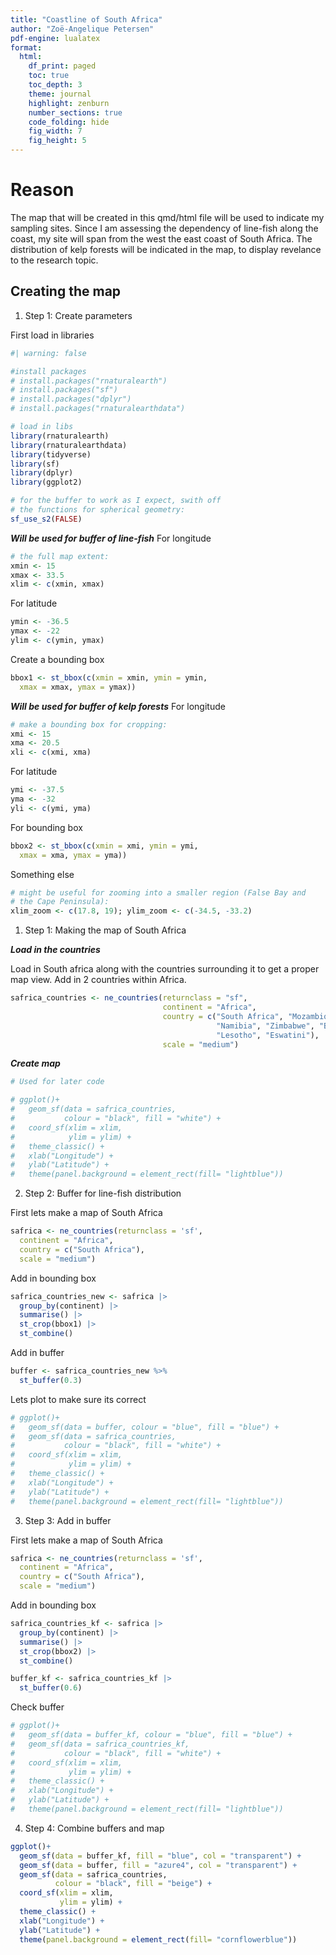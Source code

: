 ```yaml
---
title: "Coastline of South Africa"
author: "Zoë-Angelique Petersen"
pdf-engine: lualatex 
format:
  html: 
    df_print: paged
    toc: true 
    toc_depth: 3
    theme: journal 
    highlight: zenburn 
    number_sections: true
    code_folding: hide 
    fig_width: 7 
    fig_height: 5
---
```


# Reason

The map that will be created in this qmd/html file will be used to indicate my sampling sites. Since I am assessing the dependency of line-fish along the coast, my site will span from the west the east coast of South Africa. The distribution of kelp forests will be indicated in the map, to display revelance to the research topic. 

## Creating the map

1. Step 1: Create parameters

First load in libraries 
```r
#| warning: false

#install packages
# install.packages("rnaturalearth")
# install.packages("sf")
# install.packages("dplyr")
# install.packages("rnaturalearthdata")

# load in libs
library(rnaturalearth)
library(rnaturalearthdata)
library(tidyverse)
library(sf)
library(dplyr)
library(ggplot2)

# for the buffer to work as I expect, swith off
# the functions for spherical geometry:
sf_use_s2(FALSE)
```
***Will be used for buffer of line-fish***
For longitude
```r
# the full map extent:
xmin <- 15
xmax <- 33.5
xlim <- c(xmin, xmax)
```

For latitude 
```r
ymin <- -36.5
ymax <- -22
ylim <- c(ymin, ymax)
```

Create a bounding box
```r
bbox1 <- st_bbox(c(xmin = xmin, ymin = ymin,
  xmax = xmax, ymax = ymax))
```


***Will be used for buffer of kelp forests***
For longitude
```r
# make a bounding box for cropping:
xmi <- 15
xma <- 20.5
xli <- c(xmi, xma)
```

For latitude
```r
ymi <- -37.5
yma <- -32
yli <- c(ymi, yma)
```


For bounding box 
```r
bbox2 <- st_bbox(c(xmin = xmi, ymin = ymi,
  xmax = xma, ymax = yma))
```


Something else
```r
# might be useful for zooming into a smaller region (False Bay and 
# the Cape Peninsula):
xlim_zoom <- c(17.8, 19); ylim_zoom <- c(-34.5, -33.2)
```


1. Step 1: Making the map of South Africa

***Load in the countries***

Load in South africa along with the countries surrounding it to get a proper map view. Add in 2 countries within Africa. 

```r
safrica_countries <- ne_countries(returnclass = "sf",
                                  continent = "Africa",
                                  country = c("South Africa", "Mozambique",
                                              "Namibia", "Zimbabwe", "Botswana",
                                              "Lesotho", "Eswatini"),
                                  scale = "medium")
```


***Create map***
```r
# Used for later code

# ggplot()+
#   geom_sf(data = safrica_countries,
#           colour = "black", fill = "white") + 
#   coord_sf(xlim = xlim, 
#            ylim = ylim) +
#   theme_classic() +
#   xlab("Longitude") +
#   ylab("Latitude") +
#   theme(panel.background = element_rect(fill= "lightblue")) 
```

2. Step 2: Buffer for line-fish distribution

First lets make a map of South Africa
```r
safrica <- ne_countries(returnclass = 'sf',
  continent = "Africa",
  country = c("South Africa"),
  scale = "medium")
```


Add in bounding box
```r
safrica_countries_new <- safrica |> 
  group_by(continent) |> 
  summarise() |> 
  st_crop(bbox1) |>
  st_combine()
```

Add in buffer
```r
buffer <- safrica_countries_new %>%
  st_buffer(0.3)
```

Lets plot to make sure its correct
```r
# ggplot()+
#   geom_sf(data = buffer, colour = "blue", fill = "blue") +
#   geom_sf(data = safrica_countries,
#           colour = "black", fill = "white") + 
#   coord_sf(xlim = xlim, 
#            ylim = ylim) +
#   theme_classic() +
#   xlab("Longitude") +
#   ylab("Latitude") +
#   theme(panel.background = element_rect(fill= "lightblue"))
```

3. Step 3: Add in buffer 

First lets make a map of South Africa
```r
safrica <- ne_countries(returnclass = 'sf',
  continent = "Africa",
  country = c("South Africa"),
  scale = "medium")
```


Add in bounding box
```r
safrica_countries_kf <- safrica |> 
  group_by(continent) |> 
  summarise() |> 
  st_crop(bbox2) |>
  st_combine()
```


```r
buffer_kf <- safrica_countries_kf |> 
  st_buffer(0.6) 
```

Check buffer
```r
# ggplot()+
#   geom_sf(data = buffer_kf, colour = "blue", fill = "blue") +
#   geom_sf(data = safrica_countries_kf,
#           colour = "black", fill = "white") + 
#   coord_sf(xlim = xlim, 
#            ylim = ylim) +
#   theme_classic() +
#   xlab("Longitude") +
#   ylab("Latitude") +
#   theme(panel.background = element_rect(fill= "lightblue"))
```

4. Step 4: Combine buffers and map

```r
ggplot()+
  geom_sf(data = buffer_kf, fill = "blue", col = "transparent") +
  geom_sf(data = buffer, fill = "azure4", col = "transparent") +
  geom_sf(data = safrica_countries,
          colour = "black", fill = "beige") + 
  coord_sf(xlim = xlim, 
           ylim = ylim) +
  theme_classic() +
  xlab("Longitude") +
  ylab("Latitude") +
  theme(panel.background = element_rect(fill= "cornflowerblue"))
```